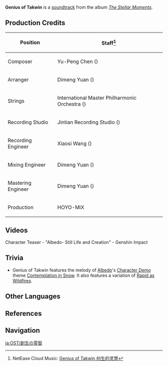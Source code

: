 {{Soundtrack Infobox
|title          =
|image          = The Stellar Moments.png
|album          = The Stellar Moments
|number         = 15
|featured       =
|featured2      =
|featured3      =
|featured_disc  =
|featured_disc2 =
|featured_disc3 =
|youtube_id     = zmS7kzSHuSE
|youtube_time   = 1095
|spotify_id     = 3NnNinDuisrXs8SqpRj8ST
|played_in      = Character Teaser
|during         = [https://youtu.be/EgnqSKptayI Character Teaser - "Albedo: Still Life and Creation"]
|domain         =
|previous       = Contemplation in Snow
|next           = Qilin's Prance
}}
'''Genius of Takwin''' is a [[soundtrack]] from the album ''[[The Stellar Moments]]''.

==Production Credits==
{| class="wikitable" style="text-align:left; height:0.5em"
! Position
! Staff<ref>NetEase Cloud Music: [https://music.163.com/#/song?id=1817406382 Genius of Takwin 创生的灵慧]</ref>
|-
! Composer
| Yu-Peng Chen ({{zh|陈致逸}})
|-
! Arranger
| Dimeng Yuan ({{zh|苑迪萌}})
|-
! Strings
| International Master Philharmonic Orchestra ({{zh|国际首席爱乐乐团}})
|-
! Recording Studio
| Jintian Recording Studio ({{zh|金田录音棚}})
|-
! Recording Engineer
| Xiaosi Wang ({{zh|王小四}})
|-
! Mixing Engineer
| Dimeng Yuan ({{zh|苑迪萌}})
|-
! Mastering Engineer
| Dimeng Yuan ({{zh|苑迪萌}})
|-
! Production
| HOYO-MiX
|}

==Videos==
<gallery>
Character Teaser - "Albedo- Still Life and Creation" - Genshin Impact
</gallery>

==Trivia==
* Genius of Takwin features the melody of [[Albedo]]'s [[Character Demo]] theme [[Contemplation in Snow]]. It also features a variation of [[Rapid as Wildfires]].

==Other Languages==
{{Other Languages
|en      = Genius of Takwin
|zhs     = 创生的灵慧
|zhs_rm  = Chuàngshēng de Línghuì
|zht     = 創生的靈慧
|zht_rm  = Chuàngshēng de Línghuì
|zh_tl   = 
|ja      = 創生の霊智
|ja_rm   = Sousei no Reichi
|ja_tl   = Mystic Wisdom of Creation
|ko      = {{tt|창생|創生}}의 {{tt|천재|天才}}
|ko_rm   = Changsaeng-ui Cheonjae
|ko_tl   = Genius of Life Creation
|tr      = 
|tr_tl   = 
|it      = 
|it_tl   = 
}}

==References==
{{Reflist}}

==Navigation==
{{Soundtrack Navbox|The Stellar Moments}}

[[ja:OST/創生の霊智]]